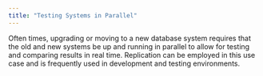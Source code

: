 ```yaml
---
title: "Testing Systems in Parallel"
---
```


<div id="testing_systems_in_parallel" class="registered_link"></div>


Often times, upgrading or moving to a new database system requires that the old and new systems be up and running in parallel to allow for testing and comparing results in real time. Replication can be employed in this use case and is frequently used in development and testing environments.
